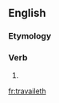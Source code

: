 ==English==

===Etymology===
{{suffix|en|travail|eth}}

===Verb===
{{head|en|verb form}}

# {{en-archaic third-person singular of|travail}}

[[fr:travaileth]]